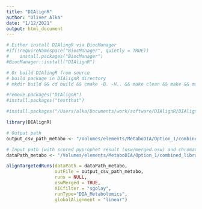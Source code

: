 ```yaml
---
title: "DIAlignR"
author: "Oliver Alka"
date: "1/12/2021"
output: html_document
---
```


```r

# Either install DIAlingR via BiocManager
#if(!requireNamespace("BiocManager", quietly = TRUE))
#    install.packages("BiocManager")
#BiocManager::install("DIAlignR")

# Or build DIAlingR from source 
# build package in DIAlignR directory
# mkdir build && cd build && cmake -B. -H.. && make clean && make && make test && cd .. && R CMD build --no-build-vignettes --no-manual .

#remove.packages("DIAlignR")
#install.packages("testthat")

#install.packages("/Users/alka/Documents/work/software/DIAlignR/DIAlignR_1.1.5.tar.gz", repos=NULL,type="source")

library(DIAlignR)

```

```r
# Output path
output_csv_path_metabo <- "/Volumes/elements/MetaboDIA/Option_1/combined_library_02/20201205_combined_library_02_DIAlignR_std_linear.csv" 

# Input path (with scored pyprophet result (osw/merged.osw) and chromatogram (mzml/*.chrom.mzML))
dataPath_metabo <- "/Volumes/elements/MetaboDIA/Option_1/combined_library_02" 

alignTargetedRuns(dataPath = dataPath_metabo, 
                  outFile = output_csv_path_metabo, 
                  runs = NULL, 
                  oswMerged = TRUE, 
                  XICfilter = "sgolay", 
                  runType="DIA_Metabolomics", 
                  globalAlignment = "linear")
```
